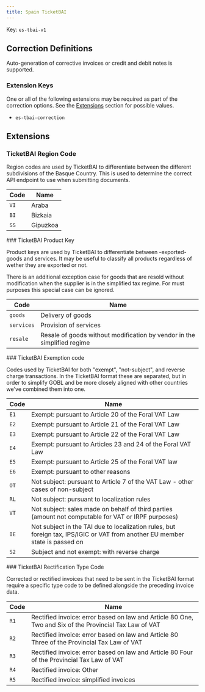 ```yaml
---
title: Spain TicketBAI
---
```


Key: <code>es-tbai-v1</code>

## Correction Definitions

Auto-generation of corrective invoices or credit and debit notes is
supported.

### Extension Keys

One or all of the following extensions may be required as part of the correction
options. See the [Extensions](#extensions) section for possible values.
- <code>es-tbai-correction</code>

## Extensions
### TicketBAI Region Code	

Region codes are used by TicketBAI to differentiate between the different
subdivisions of the Basque Country. This is used to determine the correct
API endpoint to use when submitting documents.

<Accordion title="es-tbai-region">

| Code | Name |
| ---- | ---- |
| <code>VI</code> | Araba |
| <code>BI</code> | Bizkaia |
| <code>SS</code> | Gipuzkoa |
</Accordion>
### TicketBAI Product Key	

Product keys are used by TicketBAI to differentiate between -exported- goods
and services. It may be useful to classify all products regardless of wether
they are exported or not.

There is an additional exception case for goods that are resold without modification
when the supplier is in the simplified tax regime. For must purposes this special
case can be ignored.

<Accordion title="es-tbai-product">

| Code | Name |
| ---- | ---- |
| <code>goods</code> | Delivery of goods |
| <code>services</code> | Provision of services |
| <code>resale</code> | Resale of goods without modification by vendor in the simplified regime |
</Accordion>
### TicketBAI Exemption code	

Codes used by TicketBAI for both "exempt", "not-subject", and reverse
charge transactions. In the TicketBAI format these are separated,
but in order to simplify GOBL and be more closely aligned with
other countries we've combined them into one.

<Accordion title="es-tbai-exemption">

| Code | Name |
| ---- | ---- |
| <code>E1</code> | Exempt: pursuant to Article 20 of the Foral VAT Law |
| <code>E2</code> | Exempt: pursuant to Article 21 of the Foral VAT Law |
| <code>E3</code> | Exempt: pursuant to Article 22 of the Foral VAT Law |
| <code>E4</code> | Exempt: pursuant to Articles 23 and 24 of the Foral VAT Law |
| <code>E5</code> | Exempt: pursuant to Article 25 of the Foral VAT law |
| <code>E6</code> | Exempt: pursuant to other reasons |
| <code>OT</code> | Not subject: pursuant to Article 7 of the VAT Law - other cases of non-subject |
| <code>RL</code> | Not subject: pursuant to localization rules |
| <code>VT</code> | Not subject: sales made on behalf of third parties (amount not computable for VAT or IRPF purposes) |
| <code>IE</code> | Not subject in the TAI due to localization rules, but foreign tax, IPS/IGIC or VAT from another EU member state is passed on |
| <code>S2</code> | Subject and not exempt: with reverse charge |
</Accordion>
### TicketBAI Rectification Type Code	

Corrected or rectified invoices that need to be sent in the TicketBAI format
require a specific type code to be defined alongside the preceding invoice
data.

<Accordion title="es-tbai-correction">

| Code | Name |
| ---- | ---- |
| <code>R1</code> | Rectified invoice: error based on law and Article 80 One, Two and Six of the Provincial Tax Law of VAT |
| <code>R2</code> | Rectified invoice: error based on law and Article 80 Three of the Provincial Tax Law of VAT |
| <code>R3</code> | Rectified invoice: error based on law and Article 80 Four of the Provincial Tax Law of VAT |
| <code>R4</code> | Rectified invoice: Other |
| <code>R5</code> | Rectified invoice: simplified invoices |
</Accordion>